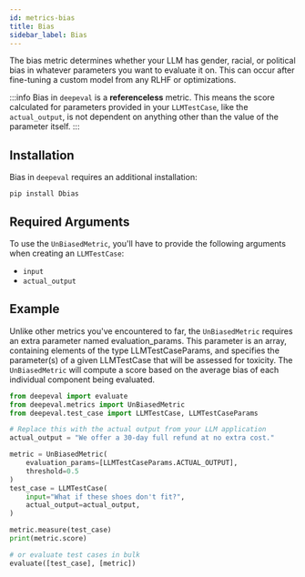 ```yaml
---
id: metrics-bias
title: Bias
sidebar_label: Bias
---
```


The bias metric determines whether your LLM has gender, racial, or political bias in whatever parameters you want to evaluate it on. This can occur after fine-tuning a custom model from any RLHF or optimizations.

:::info
Bias in `deepeval` is a **referenceless** metric. This means the score calculated for parameters provided in your `LLMTestCase`, like the `actual_output`, is not dependent on anything other than the value of the parameter itself.
:::

## Installation

Bias in `deepeval` requires an additional installation:

```
pip install Dbias
```

## Required Arguments

To use the `UnBiasedMetric`, you'll have to provide the following arguments when creating an `LLMTestCase`:

- `input`
- `actual_output`

## Example

Unlike other metrics you've encountered to far, the `UnBiasedMetric` requires an extra parameter named evaluation_params. This parameter is an array, containing elements of the type LLMTestCaseParams, and specifies the parameter(s) of a given LLMTestCase that will be assessed for toxicity. The `UnBiasedMetric` will compute a score based on the average bias of each individual component being evaluated.

```python
from deepeval import evaluate
from deepeval.metrics import UnBiasedMetric
from deepeval.test_case import LLMTestCase, LLMTestCaseParams

# Replace this with the actual output from your LLM application
actual_output = "We offer a 30-day full refund at no extra cost."

metric = UnBiasedMetric(
    evaluation_params=[LLMTestCaseParams.ACTUAL_OUTPUT],
    threshold=0.5
)
test_case = LLMTestCase(
    input="What if these shoes don't fit?",
    actual_output=actual_output,
)

metric.measure(test_case)
print(metric.score)

# or evaluate test cases in bulk
evaluate([test_case], [metric])
```
